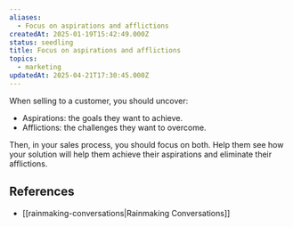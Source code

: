 ```yaml
---
aliases:
  - Focus on aspirations and afflictions
createdAt: 2025-01-19T15:42:49.000Z
status: seedling
title: Focus on aspirations and afflictions
topics:
  - marketing
updatedAt: 2025-04-21T17:30:45.000Z
---
```

When selling to a customer, you should uncover:

- Aspirations: the goals they want to achieve.
- Afflictions: the challenges they want to overcome.

Then, in your sales process, you should focus on both. Help them see how your solution will help them achieve their aspirations and eliminate their afflictions.

## References

- [[rainmaking-conversations|Rainmaking Conversations]]

